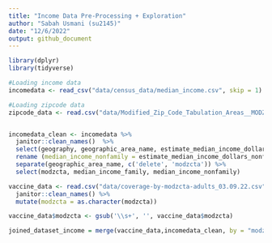 ```yaml
---
title: "Income Data Pre-Processing + Exploration"
author: "Sabah Usmani (su2145)"
date: "12/6/2022"
output: github_document
---
```


```r
library(dplyr)
library(tidyverse)
```

```r
#Loading income data 
incomedata <- read_csv("data/census_data/median_income.csv", skip = 1)

#Loading zipcode data 
zipcode_data <- read.csv("data/Modified_Zip_Code_Tabulation_Areas__MODZCTA_.csv")


incomedata_clean <- incomedata %>%  
  janitor::clean_names()  %>%
  select(geography, geographic_area_name, estimate_median_income_dollars_families_families, estimate_median_income_dollars_nonfamily_households_nonfamily_households) %>%
  rename (median_income_nonfamily = estimate_median_income_dollars_nonfamily_households_nonfamily_households, median_income_family = estimate_median_income_dollars_families_families) %>% 
  separate(geographic_area_name, c('delete', 'modzcta')) %>% 
  select(modzcta, median_income_family, median_income_nonfamily)

vaccine_data <- read.csv("data/coverage-by-modzcta-adults_03.09.22.csv") %>%
  janitor::clean_names() %>%
  mutate(modzcta = as.character(modzcta))

vaccine_data$modzcta <- gsub('\\s+', '', vaccine_data$modzcta)

```

```r
joined_dataset_income = merge(vaccine_data,incomedata_clean, by = "modzcta", all.x = TRUE)
```


